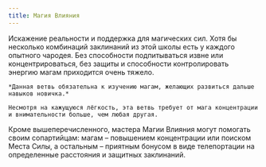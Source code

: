 ```yaml
---
title: Магия Влияния
---
```


<ButtonCover src="pic.jpg" title="Магия Влияния" />
<BlockquoteBox text>
    Искажение реальности и поддержка для магических сил. Хотя бы несколько комбинаций заклинаний из этой школы есть у каждого опытного чародея. Без способности подпитываться извне или концентрироваться, без защиты и способности контролировать энергию магам приходится очень тяжело.
    
    *Данная ветвь обязательна к изучению магам, желающих развиться дальше навыков новичка.*

    Несмотря на кажущуюся лёгкость, эта ветвь требует от мага концентрации и внимательности больше, чем любая другая.
</BlockquoteBox>
<BlockquoteBox text warning>
    Кроме вышеперечисленного, мастера Магии Влияния могут помогать своим сопартийцам: магам – повышением концентрации или поиском Места Силы, а остальным – приятным бонусом в виде телепортации на определенные расстояния и защитных заклинаний.
</BlockquoteBox>
<RuneList branch="Магия Влияния"/>
